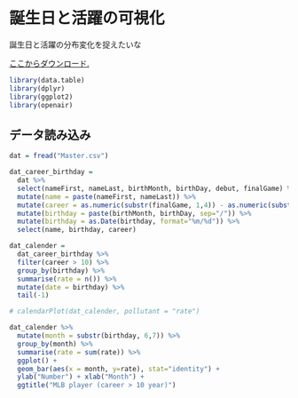 誕生日と活躍の可視化
===


誕生日と活躍の分布変化を捉えたいな

[ここからダウンロード.](http://seanlahman.com/files/database/lahman-csv_2014-02-14.zip)

```r
library(data.table)
library(dplyr)
library(ggplot2)
library(openair)
```

## データ読み込み

```r
dat = fread("Master.csv")

dat_career_birthday = 
  dat %>% 
  select(nameFirst, nameLast, birthMonth, birthDay, debut, finalGame) %>% 
  mutate(name = paste(nameFirst, nameLast)) %>% 
  mutate(career = as.numeric(substr(finalGame, 1,4)) - as.numeric(substr(debut, 1,4))) %>% 
  mutate(birthday = paste(birthMonth, birthDay, sep="/")) %>% 
  mutate(birthday = as.Date(birthday, format="%m/%d")) %>%
  select(name, birthday, career)

dat_calender = 
  dat_career_birthday %>% 
  filter(career > 10) %>% 
  group_by(birthday) %>% 
  summarise(rate = n()) %>% 
  mutate(date = birthday) %>% 
  tail(-1)
```

```r
# calendarPlot(dat_calender, pollutant = "rate")

dat_calender %>% 
  mutate(month = substr(birthday, 6,7)) %>% 
  group_by(month) %>%
  summarise(rate = sum(rate)) %>% 
  ggplot() + 
  geom_bar(aes(x = month, y=rate), stat="identity") + 
  ylab("Number") + xlab("Month") + 
  ggtitle("MLB player (career > 10 year)")
  
```


